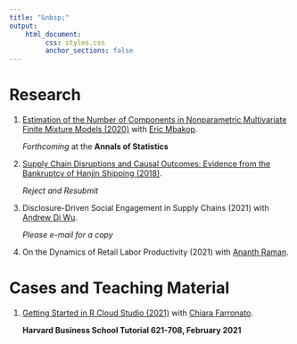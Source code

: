 ---
title: "&nbsp;"
output: 
    html_document:
         css: styles.css
         anchor_sections: false
---

<!-- Global site tag (gtag.js) - Google Analytics -->
<script async src="https://www.googletagmanager.com/gtag/js?id=UA-165847699-1"></script>
<script>
  window.dataLayer = window.dataLayer || [];
  function gtag(){dataLayer.push(arguments);}
  gtag('js', new Date());

  gtag('config', 'UA-165847699-1');
</script>


<link rel="stylesheet" href="styles.css" type="text/css">

# Research

1. [Estimation of the Number of Components in Nonparametric Multivariate Finite Mixture Models (2020)](https://www.dropbox.com/s/cxkmkbzp9b1azke/paper_draft_jun_2020.pdf?dl=0) with [Eric Mbakop](https://wpsites.ucalgary.ca/eric-mbakop/).

    *Forthcoming* at the  **Annals of Statistics** 
    
2. [Supply Chain Disruptions and Causal Outcomes: Evidence from the Bankruptcy of Hanjin Shipping (2018) ](https://papers.ssrn.com/sol3/papers.cfm?abstract_id=3293272).
    
      *Reject and Resubmit* 
  
3. Disclosure-Driven Social Engagement in Supply Chains (2021) with [Andrew Di Wu](https://sites.google.com/site/diandrewwu/).

      *Please e-mail for a copy*
      
4. On the Dynamics of Retail Labor Productivity (2021) with [Ananth Raman](https://www.hbs.edu/faculty/Pages/profile.aspx?facId=6534).



# Cases and Teaching Material

1. [Getting Started in R Cloud Studio (2021)](https://www.hbs.edu/faculty/Pages/item.aspx?num=59552) with [Chiara Farronato](https://www.hbs.edu/faculty/Pages/profile.aspx?facId=775022).

   **Harvard Business School Tutorial 621-708, February 2021**